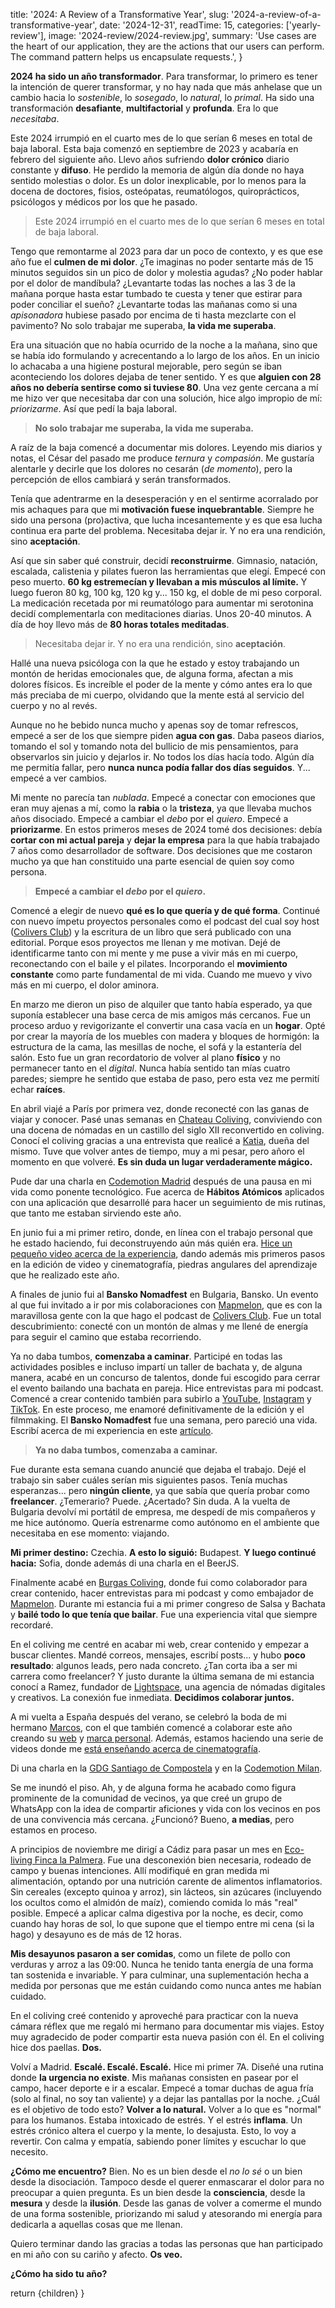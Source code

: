 
  title: '2024: A Review of a Transformative Year',
  slug: '2024-a-review-of-a-transformative-year',
  date: '2024-12-31',
  readTime: 15,
  categories: ['yearly-review'],
  image: '2024-review/2024-review.jpg',
  summary:
    'Use cases are the heart of our application, they are the actions that our users can perform. The command pattern helps us encapsulate requests.',
}

**2024 ha sido un año transformador**. Para transformar, lo primero es tener la intención de querer transformar, y no hay nada que más anhelase que un cambio hacia lo _sostenible_, lo _sosegado_, lo _natural_, lo _primal_. Ha sido una transformación **desafiante**, **multifactorial** y **profunda**. Era lo que _necesitaba_.

Este 2024 irrumpió en el cuarto mes de lo que serían 6 meses en total de baja laboral. Esta baja comenzó en septiembre de 2023 y acabaría en febrero del siguiente año. Llevo años sufriendo **dolor crónico** diario constante y **difuso**. He perdido la memoria de algún día donde no haya sentido molestias o dolor. Es un dolor inexplicable, por lo menos para la docena de doctores, fisios, osteópatas, reumatólogos, quiroprácticos, psicólogos y médicos por los que he pasado.

> Este 2024 irrumpió en el cuarto mes de lo que serían 6 meses en total de baja laboral.

Tengo que remontarme al 2023 para dar un poco de contexto, y es que ese año fue el **culmen de mi dolor**. ¿Te imaginas no poder sentarte más de 15 minutos seguidos sin un pico de dolor y molestia agudas? ¿No poder hablar por el dolor de mandíbula? ¿Levantarte todas las noches a las 3 de la mañana porque hasta estar tumbado te cuesta y tener que estirar para poder conciliar el sueño? ¿Levantarte todas las mañanas como si una _apisonadora_ hubiese pasado por encima de ti hasta mezclarte con el pavimento? No solo trabajar me superaba, **la vida me superaba**.

Era una situación que no había ocurrido de la noche a la mañana, sino que se había ido formulando y acrecentando a lo largo de los años. En un inicio lo achacaba a una higiene postural mejorable, pero según se iban aconteciendo los dolores dejaba de tener sentido. Y es que **alguien con 28 años no debería sentirse como si tuviese 80**. Una vez gente cercana a mí me hizo ver que necesitaba dar con una solución, hice algo impropio de mí: _priorizarme_. Así que pedí la baja laboral.

> **No solo trabajar me superaba, la vida me superaba.**

A raíz de la baja comencé a documentar mis dolores. Leyendo mis diarios y notas, el César del pasado me produce _ternura_ y _compasión_. Me gustaría alentarle y decirle que los dolores no cesarán (_de momento_), pero la percepción de ellos cambiará y serán transformados.

Tenía que adentrarme en la desesperación y en el sentirme acorralado por mis achaques para que mi **motivación fuese inquebrantable**. Siempre he sido una persona (pro)activa, que lucha incesantemente y es que esa lucha continua era parte del problema. Necesitaba dejar ir. Y no era una rendición, sino **aceptación**.

Así que sin saber qué construir, decidí **reconstruirme**. Gimnasio, natación, escalada, calistenia y pilates fueron las herramientas que elegí. Empecé con peso muerto. **60 kg estremecían y llevaban a mis músculos al límite.** Y luego fueron 80 kg, 100 kg, 120 kg y... 150 kg, el doble de mi peso corporal. La medicación recetada por mi reumatólogo para aumentar mi serotonina decidí complementarla con meditaciones diarias. Unos 20-40 minutos. A día de hoy llevo más de **80 horas totales meditadas**.

> Necesitaba dejar ir. Y no era una rendición, sino **aceptación**.

Hallé una nueva psicóloga con la que he estado y estoy trabajando un montón de heridas emocionales que, de alguna forma, afectan a mis dolores físicos. Es increíble el poder de la mente y cómo antes era lo que más preciaba de mi cuerpo, olvidando que la mente está al servicio del cuerpo y no al revés.

Aunque no he bebido nunca mucho y apenas soy de tomar refrescos, empecé a ser de los que siempre piden **agua con gas**. Daba paseos diarios, tomando el sol y tomando nota del bullicio de mis pensamientos, para observarlos sin juicio y dejarlos ir. No todos los días hacía todo. Algún día me permitía fallar, pero **nunca nunca podía fallar dos días seguidos**. Y... empecé a ver cambios.

Mi mente no parecía tan _nublada_. Empecé a conectar con emociones que eran muy ajenas a mí, como la **rabia** o la **tristeza**, ya que llevaba muchos años disociado. Empecé a cambiar el _debo_ por el _quiero_. Empecé a **priorizarme**. En estos primeros meses de 2024 tomé dos decisiones: debía **cortar con mi actual pareja** y **dejar la empresa** para la que había trabajado 7 años como desarrollador de software. Dos decisiones que me costaron mucho ya que han constituido una parte esencial de quien soy como persona.

> **Empecé a cambiar el _debo_ por el _quiero_.**

Comencé a elegir de nuevo **qué es lo que quería y de qué forma**. Continué con nuevo ímpetu proyectos personales como el podcast del cual soy host ([Colivers Club](https://coliversclub.com/)) y la escritura de un libro que será publicado con una editorial. Porque esos proyectos me llenan y me motivan. Dejé de identificarme tanto con mi mente y me puse a vivir más en mi cuerpo, reconectando con el baile y el pilates. Incorporando el **movimiento constante** como parte fundamental de mi vida. Cuando me muevo y vivo más en mi cuerpo, el dolor aminora.

En marzo me dieron un piso de alquiler que tanto había esperado, ya que suponía establecer una base cerca de mis amigos más cercanos. Fue un proceso arduo y revigorizante el convertir una casa vacía en un **hogar**. Opté por crear la mayoría de los muebles con madera y bloques de hormigón: la estructura de la cama, las mesillas de noche, el sofá y la estantería del salón. Esto fue un gran recordatorio de volver al plano **físico** y no permanecer tanto en el _digital_. Nunca había sentido tan mías cuatro paredes; siempre he sentido que estaba de paso, pero esta vez me permití echar **raíces**.

En abril viajé a París por primera vez, donde reconecté con las ganas de viajar y conocer. Pasé unas semanas en [Chateau Coliving](https://chateaucoliving.com/), conviviendo con una docena de nómadas en un castillo del siglo XII reconvertido en coliving. Conocí el coliving gracias a una entrevista que realicé a [Katia](https://open.spotify.com/episode/05j2L1CJV8xsfoTLBwSVbs?si=819fcd91f6084954), dueña del mismo. Tuve que volver antes de tiempo, muy a mi pesar, pero añoro el momento en que volveré. **Es sin duda un lugar verdaderamente mágico.**

Pude dar una charla en [Codemotion Madrid](https://conferences.codemotion.com/madrid2024/en/speakers/) después de una pausa en mi vida como ponente tecnológico. Fue acerca de **Hábitos Atómicos** aplicados con una aplicación que desarrollé para hacer un seguimiento de mis rutinas, que tanto me estaban sirviendo este año.

En junio fui a mi primer retiro, donde, en línea con el trabajo personal que he estado haciendo, fui deconstruyendo aún más quién era. [Hice un pequeño video acerca de la experiencia](https://youtu.be/gXvYDcGg3js), dando además mis primeros pasos en la edición de video y cinematografía, piedras angulares del aprendizaje que he realizado este año.

A finales de junio fui al **Bansko Nomadfest** en Bulgaria, Bansko. Un evento al que fui invitado a ir por mis colaboraciones con [Mapmelon](https://www.mapmelon.com/), que es con la maravillosa gente con la que hago el podcast de [Colivers Club](https://coliversclub.com/). Fue un total descubrimiento: conecté con un montón de almas y me llené de energía para seguir el camino que estaba recorriendo.

Ya no daba tumbos, **comenzaba a caminar**. Participé en todas las actividades posibles e incluso impartí un taller de bachata y, de alguna manera, acabé en un concurso de talentos, donde fui escogido para cerrar el evento bailando una bachata en pareja. Hice entrevistas para mi podcast. Comencé a crear contenido también para subirlo a [YouTube](https://www.youtube.com/@cesalberca), [Instagram](https://instagram.com/cesalberca) y [TikTok](https://www.tiktok.com/@cesalberca). En este proceso, me enamoré definitivamente de la edición y el filmmaking. El **Bansko Nomadfest** fue una semana, pero pareció una vida. Escribí acerca de mi experiencia en este [artículo](https://www.mapmelon.com/blog/bansko-nomadfest-2024).

> **Ya no daba tumbos, comenzaba a caminar.**

Fue durante esta semana cuando anuncié que dejaba el trabajo. Dejé el trabajo sin saber cuáles serían mis siguientes pasos. Tenía muchas esperanzas... pero **ningún cliente**, ya que sabía que quería probar como **freelancer**. ¿Temerario? Puede. ¿Acertado? Sin duda. A la vuelta de Bulgaria devolví mi portátil de empresa, me despedí de mis compañeros y me hice autónomo. Quería estrenarme como autónomo en el ambiente que necesitaba en ese momento: viajando.

**Mi primer destino:** Czechia.
**A esto lo siguió:** Budapest.
**Y luego continué hacia:** Sofia, donde además di una charla en el BeerJS.

Finalmente acabé en [Burgas Coliving](https://burgascoliving.com/), donde fui como colaborador para crear contenido, hacer entrevistas para mi podcast y como embajador de [Mapmelon](https://www.mapmelon.com/). Durante mi estancia fui a mi primer congreso de Salsa y Bachata y **bailé todo lo que tenía que bailar**. Fue una experiencia vital que siempre recordaré.

En el coliving me centré en acabar mi web, crear contenido y empezar a buscar clientes. Mandé correos, mensajes, escribí posts... y hubo **poco resultado**: algunos leads, pero nada concreto. ¿Tan corta iba a ser mi carrera como freelancer? Y justo durante la última semana de mi estancia conocí a Ramez, fundador de [Lightspace](https://www.lightspace.com/), una agencia de nómadas digitales y creativos. La conexión fue inmediata. **Decidimos colaborar juntos.**

A mi vuelta a España después del verano, se celebró la boda de mi hermano [Marcos](https://www.instagram.com/marcosalberca/), con el que también comencé a colaborar este año creando su [web](https://marcosalberca.com/) y [marca personal](https://marcosalberca.com/blogs/noticias/nuevo-logo-marcos-alberca). Además, estamos haciendo una serie de videos donde me [está enseñando acerca de cinematografía](https://www.youtube.com/watch?v=g_cJvVvm5HQ&list=PLA-V-aKPq1MP0DSWEcTRFVrCrK1DoQtzK).

Di una charla en la [GDG Santiago de Compostela](https://gdg.community.dev/events/details/google-gdg-santiago-de-compostela-presents-devfest-santiago-de-compostela-2024/) y en la [Codemotion Milan](https://conferences.codemotion.com/milan2024/it/home/).

Se me inundó el piso. Ah, y de alguna forma he acabado como figura prominente de la comunidad de vecinos, ya que creé un grupo de WhatsApp con la idea de compartir aficiones y vida con los vecinos en pos de una convivencia más cercana. ¿Funcionó? Bueno, **a medias**, pero estamos en proceso.

A principios de noviembre me dirigí a Cádiz para pasar un mes en [Eco-living Finca la Palmera](https://eco-living.org/). Fue una desconexión bien necesaria, rodeado de campo y buenas intenciones. Allí modifiqué en gran medida mi alimentación, optando por una nutrición carente de alimentos inflamatorios. Sin cereales (excepto quinoa y arroz), sin lácteos, sin azúcares (incluyendo los ocultos como el almidón de maíz), comiendo comida lo más "real" posible. Empecé a aplicar calma digestiva por la noche, es decir, como cuando hay horas de sol, lo que supone que el tiempo entre mi cena (si la hago) y desayuno es de más de 12 horas.

**Mis desayunos pasaron a ser comidas**, como un filete de pollo con verduras y arroz a las 09:00. Nunca he tenido tanta energía de una forma tan sostenida e invariable. Y para culminar, una suplementación hecha a medida por personas que me están cuidando como nunca antes me habían cuidado.

En el coliving creé contenido y aproveché para practicar con la nueva cámara réflex que me regaló mi hermano para documentar mis viajes. Estoy muy agradecido de poder compartir esta nueva pasión con él. En el coliving hice dos paellas. **Dos.**

Volví a Madrid. **Escalé. Escalé. Escalé.** Hice mi primer 7A. Diseñé una rutina donde **la urgencia no existe**. Mis mañanas consisten en pasear por el campo, hacer deporte e ir a escalar. Empecé a tomar duchas de agua fría (solo al final, no soy tan valiente) y a dejar las pantallas por la noche. ¿Cuál es el objetivo de todo esto? **Volver a lo natural.** Volver a lo que es "normal" para los humanos. Estaba intoxicado de estrés. Y el estrés **inflama**. Un estrés crónico altera el cuerpo y la mente, lo desajusta. Esto, lo voy a revertir. Con calma y empatía, sabiendo poner límites y escuchar lo que necesito.

**¿Cómo me encuentro?**
Bien. No es un bien desde el _no lo sé_ o un bien desde la disociación. Tampoco desde el querer enmascarar el dolor para no preocupar a quien pregunta. Es un bien desde la **consciencia**, desde la **mesura** y desde la **ilusión**. Desde las ganas de volver a comerme el mundo de una forma sostenible, priorizando mi salud y atesorando mi energía para dedicarla a aquellas cosas que me llenan.

Quiero terminar dando las gracias a todas las personas que han participado en mi año con su cariño y afecto. **Os veo.**

**¿Cómo ha sido tu año?**

  return <PostLayout slug="2024-a-review-of-a-transformative-year">{children}</PostLayout>
}
